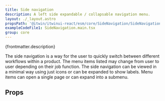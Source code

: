 ```yaml
---
title: Side navigation
description: A left side expandable / collapsable navigation menu.
layout: ./_layout.astro
propsPath: '@itwin/itwinui-react/esm/core/SideNavigation/SideNavigation.d.ts'
exampleCodeFile1: SideNavigation.main.tsx
group: core
---
```



<p>{frontmatter.description}</p>

<LiveExample src={frontmatter.exampleCodeFile1} />

The side navigation is a way for the user to quickly switch between different workflows within a product. The menu items listed may change from user to user depending on their job function. The side navigation can be viewed in a minimal way using just icons or can be expanded to show labels. Menu items can open a single page or can expand into a submenu.

## Props

<PropsTable path={frontmatter.propsPath} />
